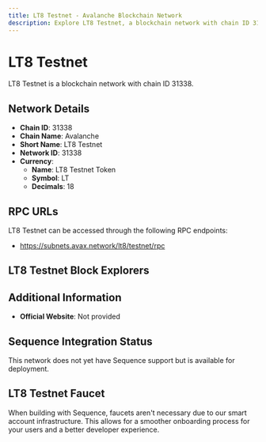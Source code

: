 ```yaml
--- 
title: LT8 Testnet - Avalanche Blockchain Network
description: Explore LT8 Testnet, a blockchain network with chain ID 31338. Learn about its native currency, LT8 Testnet Token, and how to interact with the network.
---
```


# LT8 Testnet

LT8 Testnet is a blockchain network with chain ID 31338.

## Network Details

- **Chain ID**: 31338
- **Chain Name**: Avalanche
- **Short Name**: LT8 Testnet
- **Network ID**: 31338
- **Currency**: 
  - **Name**: LT8 Testnet Token
  - **Symbol**: LT
  - **Decimals**: 18

## RPC URLs

LT8 Testnet can be accessed through the following RPC endpoints:

- https://subnets.avax.network/lt8/testnet/rpc

## LT8 Testnet Block Explorers



## Additional Information

- **Official Website**: Not provided

## Sequence Integration Status

This network does not yet have Sequence support but is available for deployment.

## LT8 Testnet Faucet

When building with Sequence, faucets aren't necessary due to our smart account infrastructure. This allows for a smoother onboarding process for your users and a better developer experience.
